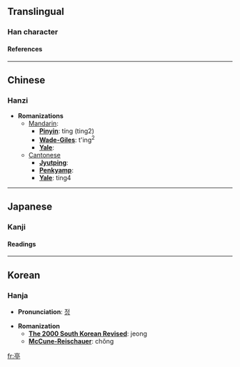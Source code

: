 ==Translingual==
===Han character===
{{Han char|rad=亠|as=07|sn=9|so=|four=0020<sub>1</sub>|canj=X卜口月弓 (XYRBN), 卜口月弓 (YRBN)|cmean=[[pavilion]]; [[erect]]}}
====References====
{{Han ref|kx=0089.030|dkj=00303|dj=0188.090|hdz=10286.020|uh=4EAD|ud=20141|bh=AB46|bd=43846}}

----
==Chinese==
===Hanzi===


* '''Romanizations'''
** [[Mandarin]]:
*** '''[[Pinyin]]''': tíng (ting2)
*** '''[[Wade-Giles]]''': t'ing<sup>2</sup>
*** '''[[Yale]]''': 
**[[Cantonese]]
***'''[[Jyutping]]''':
***'''[[Penkyamp]]''': 
***'''[[Yale]]''': ting4


----
==Japanese==
===Kanji===


{{ja-kanji|grade=|rs=亠07|simple=}}
====Readings====
{{ja-readings|on=[[てい]] (tei), [[ちょう]] (chō), [[ちん]] (chin)|kun=[[あずまや]] (azumaya)}}


----
==Korean==
===Hanja===

* '''Pronunciation''': [[정]]

* '''Romanization'''
** '''[[The 2000 South Korean Revised Romanization|The 2000 South Korean Revised]]''': jeong
** '''[[McCune-Reischauer]]''': chŏng


[[fr:亭]]
